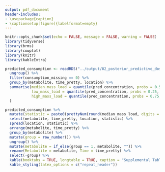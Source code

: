 ```yaml
---
output: pdf_document
header-includes:
- \usepackage{caption}
- \captionsetup[figure]{labelformat=empty}
---
```

\captionsetup[table]{labelformat=empty}
```r
knitr::opts_chunk$set(echo = FALSE, message = FALSE, warning = FALSE)
library(tidyverse)
library(brms)
library(cowplot)
library(knitr)
library(kableExtra)

predicted_consumption <- readRDS("../output/02_posterior_predictive_doses_locations.rds") %>%
  ungroup() %>%
  filter(consumption_missing == 0) %>%
  group_by(metabolite, time_pretty, location) %>%
  summarise(median_mass_load = quantile(pred_concentration, probs = 0.5, na.rm = FALSE),
            low_mass_load = quantile(pred_concentration, probs = 0.25, na.rm = FALSE),
            high_mass_load = quantile(pred_concentration, probs = 0.75, na.rm = FALSE),
  )
```

```r
predicted_consumption %>% 
  mutate(statistic = paste0(prettyNum(round(median_mass_load, digits = 2), big.mark = ","), " (", prettyNum(round(low_mass_load , digits = 2), big.mark = ","), ", ", prettyNum(round(high_mass_load, digits = 2), big.mark = ","), ")", sep = "")) %>%
  select(metabolite, time_pretty, location, statistic) %>%
  spread(location, statistic) %>%
  arrange(metabolite, time_pretty) %>%
  group_by(metabolite) %>%
  mutate(group = row_number()) %>%
  ungroup() %>%
  mutate(metabolite = if_else(group == 1, metabolite, "")) %>%
  rename(Metabolite = metabolite, Time = time_pretty) %>%
  select(-group) %>%
  kable(booktabs = TRUE, longtable = TRUE, caption = "Supplemental Table 4. Median and interquartile range of estimated concentrations (ng/mL) of substances that passed through given location over previous 30 minutes") %>%
  kable_styling(latex_options = c("repeat_header"))
```

